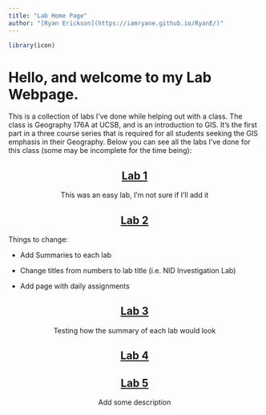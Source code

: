 ```yaml
---
title: "Lab Home Page"
author: "[Ryan Erickson](https://iamryane.github.io/RyanE/)"
---
```


```r
library(icon)
```

# Hello, and welcome to my Lab Webpage. 

This is a collection of labs I've done while helping out with a class. The class is Geography 176A at UCSB, and is an introduction to GIS. It's the first part in a three course series that is required for all students seeking the GIS emphasis in their Geography. Below you can see all the labs I've done for this class (some may be incomplete for the time being):

<center>

## [Lab 1]()

This was an easy lab, I'm not sure if I'll add it

## [Lab 2](https://iamryane.github.io/geog176A_labs/lab-02.html)

</center>

Things to change:
 
  - Add Summaries to each lab
  
  - Change titles from numbers to lab title (i.e. NID Investigation Lab)
  
  - Add page with daily assignments
  
<center>

## [Lab 3](https://iamryane.github.io/geog176A_labs/lab-03.html)

Testing how the summary of each lab would look

## [Lab 4](https://iamryane.github.io/geog176A_labs/lab-04.html)

## [Lab 5](https://iamryane.github.io/geog176A_labs/lab-05.html)

Add some description

</center>